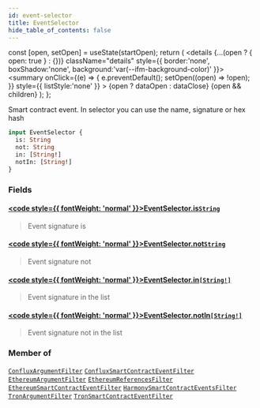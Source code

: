 ```yaml
---
id: event-selector
title: EventSelector
hide_table_of_contents: false
---
```







  const [open, setOpen] = useState(startOpen);
  return (
    <details {...(open ? { open: true } : {})} className="details" style={{ border:'none', boxShadow:'none', background:'var(--ifm-background-color)' }}>
      <summary
        onClick={(e) => {
          e.preventDefault();
          setOpen((open) => !open);
        }}
        style={{ listStyle:'none' }}
      >
      {open ? dataOpen : dataClose}
      </summary>
      {open && children}
    </details>
  );
};








Smart contract event. In selector you can use the name, signature or hex hash


```graphql
input EventSelector {
  is: String
  not: String
  in: [String!]
  notIn: [String!]
}
```




### Fields

#### [<code style={{ fontWeight: 'normal' }}>EventSelector.<b>is</b></code>](#)<Bullet />[`String`](/docs/graphql-reference/scalars/string) <Badge class="badge badge--secondary" text="scalar"/> 
> 
> 
> Event signature is
> 

#### [<code style={{ fontWeight: 'normal' }}>EventSelector.<b>not</b></code>](#)<Bullet />[`String`](/docs/graphql-reference/scalars/string) <Badge class="badge badge--secondary" text="scalar"/> 
> 
> 
> Event signature not
> 

#### [<code style={{ fontWeight: 'normal' }}>EventSelector.<b>in</b></code>](#)<Bullet />[`[String!]`](/docs/graphql-reference/scalars/string) <Badge class="badge badge--secondary" text="list"/> <Badge class="badge badge--secondary" text="scalar"/> 
> 
> 
> Event signature in the list
> 

#### [<code style={{ fontWeight: 'normal' }}>EventSelector.<b>notIn</b></code>](#)<Bullet />[`[String!]`](/docs/graphql-reference/scalars/string) <Badge class="badge badge--secondary" text="list"/> <Badge class="badge badge--secondary" text="scalar"/> 
> 
> 
> Event signature not in the list
> 



### Member of

[`ConfluxArgumentFilter`](/docs/graphql-reference/inputs/conflux-argument-filter)  <Badge class="secondary" text="input"/><Bullet />[`ConfluxSmartContractEventFilter`](/docs/graphql-reference/inputs/conflux-smart-contract-event-filter)  <Badge class="secondary" text="input"/><Bullet />[`EthereumArgumentFilter`](/docs/graphql-reference/inputs/ethereum-argument-filter)  <Badge class="secondary" text="input"/><Bullet />[`EthereumReferencesFilter`](/docs/graphql-reference/inputs/ethereum-references-filter)  <Badge class="secondary" text="input"/><Bullet />[`EthereumSmartContractEventFilter`](/docs/graphql-reference/inputs/ethereum-smart-contract-event-filter)  <Badge class="secondary" text="input"/><Bullet />[`HarmonySmartContractEventsFilter`](/docs/graphql-reference/inputs/harmony-smart-contract-events-filter)  <Badge class="secondary" text="input"/><Bullet />[`TronArgumentFilter`](/docs/graphql-reference/inputs/tron-argument-filter)  <Badge class="secondary" text="input"/><Bullet />[`TronSmartContractEventFilter`](/docs/graphql-reference/inputs/tron-smart-contract-event-filter)  <Badge class="secondary" text="input"/>

